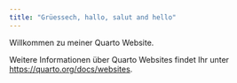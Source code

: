 ```yaml
---
title: "Grüessech, hallo, salut and hello"
---
```


Willkommen zu meiner Quarto Website.

Weitere Informationen über Quarto Websites findet Ihr unter <https://quarto.org/docs/websites>.
